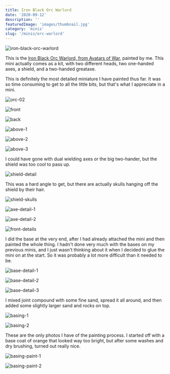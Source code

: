 ```yaml
---
title: Iron Black Orc Warlord
date: '2020-09-12'
description: ''
featuredImage: 'images/thumbnail.jpg'
category: 'minis'
slug: '/minis/orc-warlord'
---
```


![iron-black-orc-warlord](images/iron-black-orc-warlord.jpg)

This is the <a href="https://en.avatars-of-war.com/collections/orcs-goblins/products/iron-black-orc-warlord-kit" target="_blank" rel="noopener noreferrer">Iron Black Orc Warlord, from Avatars of War</a>, painted by me. This mini actually comes as a kit, with two different heads, two one-handed axes, a shield, and a two-handed greataxe.

This is definitely the most detailed miniature I have painted thus far. It was so time consuming to get to all the little bits, but that's what I appreciate in a mini.

![orc-02](images/orc-02.jpg)

![front](images/front.jpg)

![back](images/back.jpg)

![above-1](images/above-1.jpg)

![above-2](images/above-2.jpg)

![above-3](images/above-3.jpg)

I could have gone with dual wielding axes or the big two-hander, but the shield was too cool to pass up.

![shield-detail](images/shield-detail.jpg)

This was a hard angle to get, but there are actually skulls hanging off the shield by their hair.

![shield-skulls](images/shield-skulls.jpg)

![axe-detail-1](images/axe-detail-1.jpg)

![axe-detail-2](images/axe-detail-2.jpg)

![front-details](images/front-details.jpg)

I did the base at the very end, after I had already attached the mini and then painted the whole thing. I hadn't done very much with the bases on my previous minis, and I just wasn't thinking about it when I decided to glue the mini on at the start. So it was probably a lot more difficult than it needed to be.

![base-detail-1](images/base-detail-1.jpg)

![base-detail-2](images/base-detail-2.jpg)

![base-detail-3](images/base-detail-3.jpg)

I mixed joint compound with some fine sand, spread it all around, and then added some slightly larger sand and rocks on top.

![basing-1](images/basing-1.jpg)

![basing-2](images/basing-2.jpg)

These are the only photos I have of the painting process. I started off with a base coat of orange that looked way too bright, but after some washes and dry brushing, turned out really nice.

![basing-paint-1](images/basing-paint-1.jpg)

![basing-paint-2](images/basing-paint-2.jpg)
